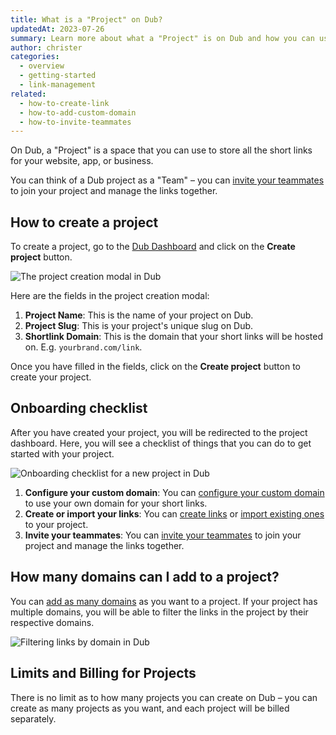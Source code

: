 ```yaml
---
title: What is a "Project" on Dub?
updatedAt: 2023-07-26
summary: Learn more about what a "Project" is on Dub and how you can use it to organize your links.
author: christer
categories:
  - overview
  - getting-started
  - link-management
related:
  - how-to-create-link
  - how-to-add-custom-domain
  - how-to-invite-teammates
---
```


On Dub, a "Project" is a space that you can use to store all the short links for your website, app, or business.

You can think of a Dub project as a "Team" – you can [invite your teammates](how-to-invite-teammates) to join your project and manage the links together.

## How to create a project

To create a project, go to the [Dub Dashboard](https://app.dub.co/) and click on the **Create project** button.

<Image
  alt="The project creation modal in Dub"
  src="https://d2vwwcvoksz7ty.cloudfront.net/help/create-project-modal.png"
  width={1315}
  height={871}
/>

Here are the fields in the project creation modal:

1. **Project Name**: This is the name of your project on Dub.
2. **Project Slug**: This is your project's unique slug on Dub.
3. **Shortlink Domain**: This is the domain that your short links will be hosted on. E.g. `yourbrand.com/link`.

Once you have filled in the fields, click on the **Create project** button to create your project.

## Onboarding checklist

After you have created your project, you will be redirected to the project dashboard. Here, you will see a checklist of things that you can do to get started with your project.

<Image
  alt="Onboarding checklist for a new project in Dub"
  src="https://d2vwwcvoksz7ty.cloudfront.net/help/onboarding-checklist.png"
  width={1529}
  height={978}
/>

1. **Configure your custom domain**: You can [configure your custom domain](how-to-add-custom-domain) to use your own domain for your short links.
2. **Create or import your links**: You can [create links](how-to-create-link) or [import existing ones](how-to-import-bitly-links) to your project.
3. **Invite your teammates**: You can [invite your teammates](how-to-invite-teammates) to join your project and manage the links together.

## How many domains can I add to a project?

You can [add as many domains](how-to-add-custom-domain) as you want to a project. If your project has multiple domains, you will be able to filter the links in the project by their respective domains.

<Image
  alt="Filtering links by domain in Dub"
  src="https://d2vwwcvoksz7ty.cloudfront.net/changelog/unlimited-domains.png"
  width={1607}
  height={945}
/>

## Limits and Billing for Projects

There is no limit as to how many projects you can create on Dub – you can create as many projects as you want, and each project will be billed separately.
